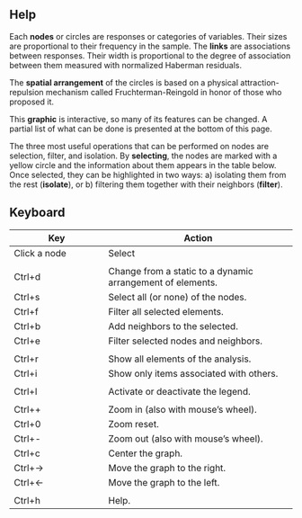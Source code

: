 Help
----
Each **nodes** or circles are responses or categories of variables. Their sizes are proportional to their frequency in the sample. The **links** are associations between responses. Their width is proportional to the degree of association between them measured with normalized Haberman residuals.

The **spatial arrangement** of the circles is based on a physical attraction-repulsion mechanism called Fruchterman-Reingold in honor of those who proposed it.

This **graphic** is interactive, so many of its features can be changed. A partial list of what can be done is presented at the bottom of this page.

The three most useful operations that can be performed on nodes are selection, filter, and isolation. By **selecting**, the nodes are marked with a yellow circle and the information about them appears in the table below. Once selected, they can be highlighted in two ways: a) isolating them from the rest (**isolate**), or b) filtering them together with their neighbors (**filter**).

Keyboard
--------

Key                | Action
---                | ------
Click a node       | Select
                   |
Ctrl+d             | Change from a static to a dynamic arrangement of elements.
Ctrl+s             | Select all (or none) of the nodes.
Ctrl+f             | Filter all selected elements.
Ctrl+b             | Add neighbors to the selected.
Ctrl+e             | Filter selected nodes and neighbors.
                   |
Ctrl+r             | Show all elements of the analysis.
Ctrl+i             | Show only items associated with others.
                   |
Ctrl+l             | Activate or deactivate the legend.
                   | 
Ctrl++             | Zoom in (also with mouse's wheel).
Ctrl+0             | Zoom reset.
Ctrl+-             | Zoom out (also with mouse's wheel).
Ctrl+c             | Center the graph.
Ctrl+->            | Move the graph to the right.
Ctrl+<-            | Move the graph to the left.
                   | 
Ctrl+h             | Help.